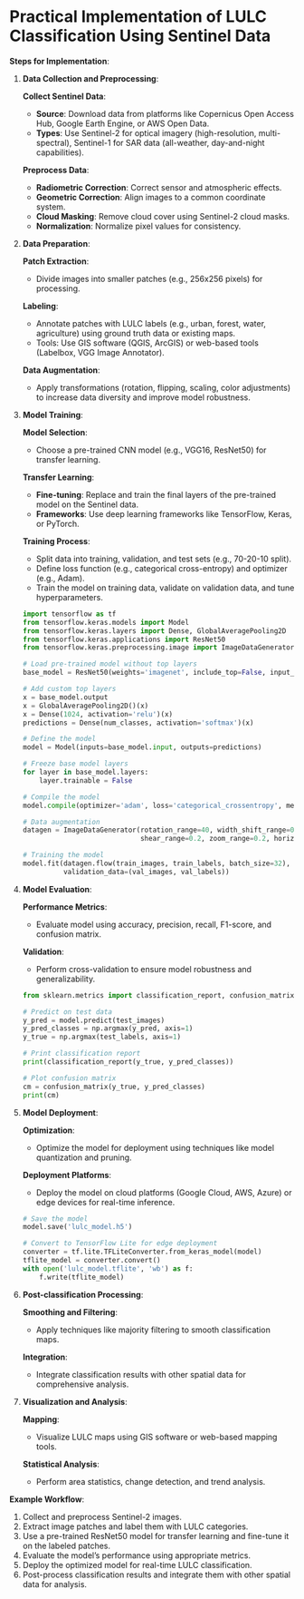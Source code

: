# Practical Implementation of LULC Classification Using Sentinel Data

**Steps for Implementation**:

1. **Data Collection and Preprocessing**:

   **Collect Sentinel Data**:
   - **Source**: Download data from platforms like Copernicus Open Access Hub, Google Earth Engine, or AWS Open Data.
   - **Types**: Use Sentinel-2 for optical imagery (high-resolution, multi-spectral), Sentinel-1 for SAR data (all-weather, day-and-night capabilities).

   **Preprocess Data**:
   - **Radiometric Correction**: Correct sensor and atmospheric effects.
   - **Geometric Correction**: Align images to a common coordinate system.
   - **Cloud Masking**: Remove cloud cover using Sentinel-2 cloud masks.
   - **Normalization**: Normalize pixel values for consistency.

2. **Data Preparation**:

   **Patch Extraction**:
   - Divide images into smaller patches (e.g., 256x256 pixels) for processing.
   
   **Labeling**:
   - Annotate patches with LULC labels (e.g., urban, forest, water, agriculture) using ground truth data or existing maps.
   - Tools: Use GIS software (QGIS, ArcGIS) or web-based tools (Labelbox, VGG Image Annotator).

   **Data Augmentation**:
   - Apply transformations (rotation, flipping, scaling, color adjustments) to increase data diversity and improve model robustness.

3. **Model Training**:

   **Model Selection**:
   - Choose a pre-trained CNN model (e.g., VGG16, ResNet50) for transfer learning.
   
   **Transfer Learning**:
   - **Fine-tuning**: Replace and train the final layers of the pre-trained model on the Sentinel data.
   - **Frameworks**: Use deep learning frameworks like TensorFlow, Keras, or PyTorch.

   **Training Process**:
   - Split data into training, validation, and test sets (e.g., 70-20-10 split).
   - Define loss function (e.g., categorical cross-entropy) and optimizer (e.g., Adam).
   - Train the model on training data, validate on validation data, and tune hyperparameters.

   ```python
   import tensorflow as tf
   from tensorflow.keras.models import Model
   from tensorflow.keras.layers import Dense, GlobalAveragePooling2D
   from tensorflow.keras.applications import ResNet50
   from tensorflow.keras.preprocessing.image import ImageDataGenerator

   # Load pre-trained model without top layers
   base_model = ResNet50(weights='imagenet', include_top=False, input_shape=(256, 256, 3))

   # Add custom top layers
   x = base_model.output
   x = GlobalAveragePooling2D()(x)
   x = Dense(1024, activation='relu')(x)
   predictions = Dense(num_classes, activation='softmax')(x)

   # Define the model
   model = Model(inputs=base_model.input, outputs=predictions)

   # Freeze base model layers
   for layer in base_model.layers:
       layer.trainable = False

   # Compile the model
   model.compile(optimizer='adam', loss='categorical_crossentropy', metrics=['accuracy'])

   # Data augmentation
   datagen = ImageDataGenerator(rotation_range=40, width_shift_range=0.2, height_shift_range=0.2,
                                shear_range=0.2, zoom_range=0.2, horizontal_flip=True, fill_mode='nearest')

   # Training the model
   model.fit(datagen.flow(train_images, train_labels, batch_size=32), epochs=10,
             validation_data=(val_images, val_labels))
   ```

4. **Model Evaluation**:

   **Performance Metrics**:
   - Evaluate model using accuracy, precision, recall, F1-score, and confusion matrix.
   
   **Validation**:
   - Perform cross-validation to ensure model robustness and generalizability.
   
   ```python
   from sklearn.metrics import classification_report, confusion_matrix

   # Predict on test data
   y_pred = model.predict(test_images)
   y_pred_classes = np.argmax(y_pred, axis=1)
   y_true = np.argmax(test_labels, axis=1)

   # Print classification report
   print(classification_report(y_true, y_pred_classes))

   # Plot confusion matrix
   cm = confusion_matrix(y_true, y_pred_classes)
   print(cm)
   ```

5. **Model Deployment**:

   **Optimization**:
   - Optimize the model for deployment using techniques like model quantization and pruning.
   
   **Deployment Platforms**:
   - Deploy the model on cloud platforms (Google Cloud, AWS, Azure) or edge devices for real-time inference.

   ```python
   # Save the model
   model.save('lulc_model.h5')

   # Convert to TensorFlow Lite for edge deployment
   converter = tf.lite.TFLiteConverter.from_keras_model(model)
   tflite_model = converter.convert()
   with open('lulc_model.tflite', 'wb') as f:
       f.write(tflite_model)
   ```

6. **Post-classification Processing**:

   **Smoothing and Filtering**:
   - Apply techniques like majority filtering to smooth classification maps.
   
   **Integration**:
   - Integrate classification results with other spatial data for comprehensive analysis.

7. **Visualization and Analysis**:

   **Mapping**:
   - Visualize LULC maps using GIS software or web-based mapping tools.
   
   **Statistical Analysis**:
   - Perform area statistics, change detection, and trend analysis.

**Example Workflow**:
1. Collect and preprocess Sentinel-2 images.
2. Extract image patches and label them with LULC categories.
3. Use a pre-trained ResNet50 model for transfer learning and fine-tune it on the labeled patches.
4. Evaluate the model’s performance using appropriate metrics.
5. Deploy the optimized model for real-time LULC classification.
6. Post-process classification results and integrate them with other spatial data for analysis.

